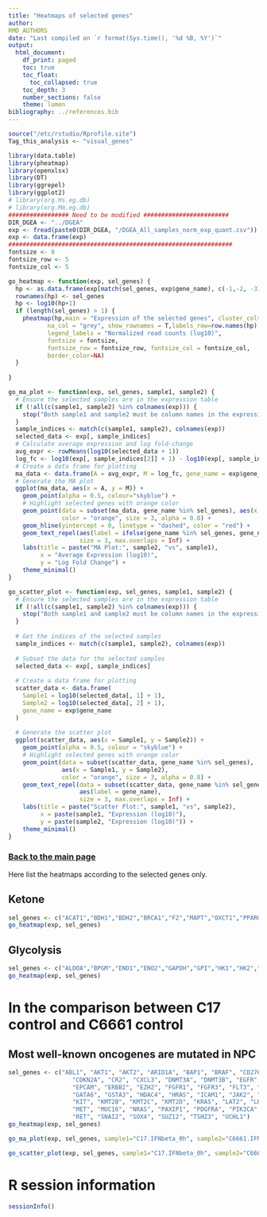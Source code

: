```yaml
---
title: "Heatmaps of selected genes"
author:
RMD_AUTHORS
date: "Last compiled on `r format(Sys.time(), '%d %B, %Y')`"
output:
  html_document:
    df_print: paged
    toc: true
    toc_float:
      toc_collapsed: true
    toc_depth: 3
    number_sections: false
    theme: lumen
bibliography: ../references.bib
---
```


```r
source("/etc/rstudio/Rprofile.site")
Tag_this_analysis <- "visual_genes"

library(data.table)
library(pheatmap)
library(openxlsx)
library(DT)
library(ggrepel)
library(ggplot2)
# library(org.Hs.eg.db)
# library(org.Mm.eg.db)
################# Need to be modified ########################
DIR_DGEA <- "../DGEA"
exp <- fread(paste0(DIR_DGEA, "/DGEA_All_samples_norm_exp_quant.csv"))
exp <- data.frame(exp)
###############################################################
fontsize <- 8
fontsize_row <- 5
fontsize_col <- 5

go_heatmap <- function(exp, sel_genes) {
  hp <- as.data.frame(exp[match(sel_genes, exp$gene_name), c(-1,-2, -3)])
  rownames(hp) <- sel_genes
  hp <- log10(hp+1)
  if (length(sel_genes) > 1) {
    pheatmap(hp,main = "Expression of the selected genes", cluster_cols=F,#annotation_row=annot,
           na_col = "grey", show_rownames = T,labels_row=row.names(hp),#kmeans_k=200,#color = hcl.colors(50, "YlGnBu"),
           legend_labels = "Normalized read counts (log10)",
           fontsize = fontsize,
           fontsize_row = fontsize_row, fontsize_col = fontsize_col,
           border_color=NA)
  }
  
}

go_ma_plot <- function(exp, sel_genes, sample1, sample2) {
  # Ensure the selected samples are in the expression table
  if (!all(c(sample1, sample2) %in% colnames(exp))) {
    stop("Both sample1 and sample2 must be column names in the expression table.")
  }
  sample_indices <- match(c(sample1, sample2), colnames(exp))
  selected_data <- exp[, sample_indices]
  # Calculate average expression and log fold-change
  avg_expr <- rowMeans(log10(selected_data + 1))
  log_fc <- log10(exp[, sample_indices[2]] + 1) - log10(exp[, sample_indices[1]] + 1)
  # Create a data frame for plotting
  ma_data <- data.frame(A = avg_expr, M = log_fc, gene_name = exp$gene_name)
  # Generate the MA plot
  ggplot(ma_data, aes(x = A, y = M)) +
    geom_point(alpha = 0.5, colour="skyblue") +
    # Highlight selected genes with orange color
    geom_point(data = subset(ma_data, gene_name %in% sel_genes), aes(x = A, y = M), 
               color = "orange", size = 3, alpha = 0.8) +
    geom_hline(yintercept = 0, linetype = "dashed", color = "red") +
    geom_text_repel(aes(label = ifelse(gene_name %in% sel_genes, gene_name, "")),
                    size = 3, max.overlaps = Inf) +
    labs(title = paste("MA Plot:", sample2, "vs", sample1), 
         x = "Average Expression (log10)", 
         y = "Log Fold Change") +
    theme_minimal()
}

go_scatter_plot <- function(exp, sel_genes, sample1, sample2) {
  # Ensure the selected samples are in the expression table
  if (!all(c(sample1, sample2) %in% colnames(exp))) {
    stop("Both sample1 and sample2 must be column names in the expression table.")
  }
  
  # Get the indices of the selected samples
  sample_indices <- match(c(sample1, sample2), colnames(exp))
  
  # Subset the data for the selected samples
  selected_data <- exp[, sample_indices]
  
  # Create a data frame for plotting
  scatter_data <- data.frame(
    Sample1 = log10(selected_data[, 1] + 1),
    Sample2 = log10(selected_data[, 2] + 1),
    gene_name = exp$gene_name
  )
  
  # Generate the scatter plot
  ggplot(scatter_data, aes(x = Sample1, y = Sample2)) +
    geom_point(alpha = 0.5, colour = "skyblue") +
    # Highlight selected genes with orange color
    geom_point(data = subset(scatter_data, gene_name %in% sel_genes), 
               aes(x = Sample1, y = Sample2), 
               color = "orange", size = 3, alpha = 0.8) +
    geom_text_repel(data = subset(scatter_data, gene_name %in% sel_genes), 
                    aes(label = gene_name), 
                    size = 3, max.overlaps = Inf) +
    labs(title = paste("Scatter Plot:", sample1, "vs", sample2), 
         x = paste(sample1, "Expression (log10)"), 
         y = paste(sample2, "Expression (log10)")) +
    theme_minimal()
}
```

### [Back to the main page](../Analysis_Report_RNAseq.html)

Here list the heatmaps according to the selected genes only.

## Ketone

```r
sel_genes <- c("ACAT1","BDH1","BDH2","BRCA1","F2","MAPT","OXCT1","PPARG")
go_heatmap(exp, sel_genes)
```

## Glycolysis

```r
sel_genes <- c("ALDOA","BPGM","ENO1","ENO2","GAPDH","GPI","HK1","HK2","HKDC1","PFKL","PFKM","PGAM1","PGAM2","PGAM4","PGK1","PKLR","PKM","TPI1")
go_heatmap(exp, sel_genes)
```

# In the comparison between C17 control and C6661 control

## Most well-known oncogenes are mutated in NPC

```r
sel_genes <- c("ABL1", "AKT1", "AKT2", "ARID1A", "BAP1", "BRAF", "CD276", "CDK4", 
                  "CDKN2A", "CR2", "CXCL3", "DNMT3A", "DNMT3B", "EGFR", "ELL3", 
                  "EPCAM", "ERBB2", "EZH2", "FGFR1", "FGFR3", "FLT3", "FNDC3B", 
                  "GATA6", "GSTA3", "HDAC4", "HRAS", "ICAM1", "JAK2", "JUP", 
                  "KIT", "KMT2B", "KMT2C", "KMT2D", "KRAS", "LAT2", "LHX2", 
                  "MET", "MUC16", "NRAS", "PAXIP1", "PDGFRA", "PIK3CA", "PRC1", 
                  "RET", "SNAI2", "SOX4", "SUZ12", "TSHZ3", "UCHL1")
go_heatmap(exp, sel_genes)
```

```r
go_ma_plot(exp, sel_genes, sample1="C17.IFNbeta_0h", sample2="C6661.IFNbeta_0h")
```

```r
go_scatter_plot(exp, sel_genes, sample1="C17.IFNbeta_0h", sample2="C6661.IFNbeta_0h")
```

<!-- INSERTING code chunks here -->

# R session information

```r
sessionInfo()
```
